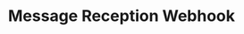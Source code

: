 ---
title: "Message Reception Webhook"
sidebarTitle: "Reception"
openapi: "/webhooks.yaml webhook message.reception"
---